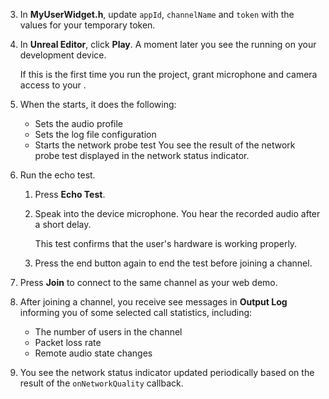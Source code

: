 <PlatformWrapper platform="unreal">

3. In **MyUserWidget.h**, update `appId`, `channelName` and `token` with the values for your temporary token.

4. In **Unreal Editor**, click **Play**. A moment later you see the <Vpl k="CLIENT" /> running on your development device.

    If this is the first time you run the project, grant microphone and camera access to your <Vpl k="CLIENT" />.

1. When the <Vpl k="CLIENT" /> starts, it does the following:

    * Sets the audio profile
    * Sets the log file configuration
    * Starts the network probe test
    You see the result of the network probe test displayed in the network status indicator.

1. Run the echo test.

    1. Press **Echo Test**.

    1. Speak into the device microphone. You hear the recorded audio after a short delay.

        This test confirms that the user's hardware is working properly.

    1. Press the end button again to end the test before joining a channel.

1. Press **Join** to connect to the same channel as your web demo.

1. After joining a channel, you receive see messages in **Output Log** informing you of some selected call statistics, including:

    * The number of users in the channel
    * Packet loss rate
    * Remote audio state changes

9. You see the network status indicator updated periodically based on the result of the `onNetworkQuality` callback.

</PlatformWrapper>
